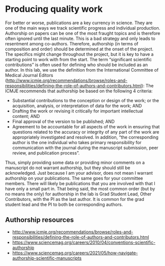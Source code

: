 # Producing quality work {#producing-quality-work}

For better or worse, publications are a key currency in science. They
are one of the main ways we track scientific progress and individual
production. Authorship on papers can be one of the most fraught topics
and is therefore often ignored until the last minute. This is a bad
strategy and only leads to resentment among co-authors. Therefore,
authorship (in terms of composition and order) should be determined at
the onset of the project. The specifics might change throughout the
project, but it is key to have a starting point to work with from the
start. The term “significant scientific contributions” is often used for
defining who should be included as an author. In this lab, we use the
definition from the International Committee of Medical Journal Editors
(<http://www.icmje.org/recommendations/browse/roles-and-responsibilities/defining-the-role-of-authors-and-contributors.html>):
The ICMJE recommends that authorship be based on the following 4
criteria:

-   Substantial contributions to the conception or design of the work;
    or the acquisition, analysis, or interpretation of data for the
    work; AND
-   Drafting the work or revising it critically for important
    intellectual content; AND
-   Final approval of the version to be published; AND
-   Agreement to be accountable for all aspects of the work in ensuring
    that questions related to the accuracy or integrity of any part of
    the work are appropriately investigated and resolved. In addition,
    “the corresponding author is the one individual who takes primary
    responsibility for communication with the journal during the
    manuscript submission, peer review, and publication process”.

Thus, simply providing some data or providing minor comments on a
manuscript do not warrant authorship, but they should still be
acknowledged. Just because I am your advisor, does not mean I warrant
authorship on your publications. The same goes for your committee
members. There will likely be publications that you are involved with
that I have only a small part in. That being said, the most common order
(but by no means the only) for authorship in the lab is Grad Student
Lead, Other Contributors, with the PI as the last author. It is common
for the grad student lead and the PI to both be corresponding authors.

## Authorship resources

-   <http://www.icmje.org/recommendations/browse/roles-and-responsibilities/defining-the-role-of-authors-and-contributors.html>
-   <https://www.sciencemag.org/careers/2010/04/conventions-scientific-authorship>
-   <https://www.sciencemag.org/careers/2021/05/how-navigate-authorship-scientific-manuscripts>